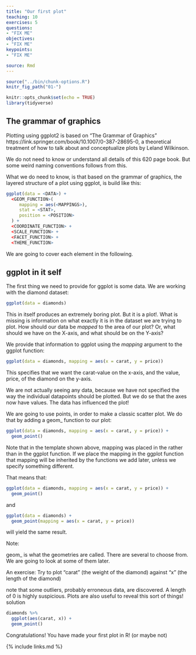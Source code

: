 ```yaml
---
title: "Our first plot"
teaching: 10
exercises: 5
questions:
- "FIX ME"
objectives:
- "FIX ME"
keypoints:
- "FIX ME"

source: Rmd
---
```


```r
source("../bin/chunk-options.R")
knitr_fig_path("01-")
```

```r
knitr::opts_chunk$set(echo = TRUE)
library(tidyverse)
```

## The grammar of graphics

Plotting using ggplot2 is based on "The Grammar of Graphics" 
https://link.springer.com/book/10.1007/0-387-28695-0, a theoretical treatment of how 
to talk about and conceptualize plots by Leland Wilkinson.

We do not need to know or understand all details of this 620 page book. But some
weird naming conventions follows from this.

What we do need to know, is that based on the grammar of graphics, the layered
structure of a plot using ggplot, is build like this:

```r
ggplot(data = <DATA>) + 
  <GEOM_FUNCTION>(
     mapping = aes(<MAPPINGS>),
     stat = <STAT>, 
     position = <POSITION>
  ) +
  <COORDINATE_FUNCTION> +
  <SCALE_FUNCTION> +
  <FACET_FUNCTION> +
  <THEME_FUNCTION>
```

We are going to cover each element in the following.

## ggplot in it self

The first thing we need to provide for ggplot is some data. We are working with
the diamond dataset:
```r
ggplot(data = diamonds)
```
This in itself produces an extremely boring plot. But it is a plot!. What is 
missing is information on what exactly it is in the dataset we are trying to plot.
How should our data be *mapped* to the area of our plot? Or, what should we 
have on the X-axis, and what should be on the Y-axis?

We provide that information to ggplot using the *mapping* argument to the 
ggplot function:
```r
ggplot(data = diamonds, mapping = aes(x = carat, y = price))
```


This specifies that we want the carat-value on the x-axis, and the value, price, 
of the diamond on the y-axis. 

We are not actually seeing any data, because we have not specified the way the
individual datapoints should be plotted. But we do se that the axes now have values.
The data has influenced the plot!

We are going to use points, in order to make a classic scatter plot. We do that
by adding a geom_ function to our plot:
```r
ggplot(data = diamonds, mapping = aes(x = carat, y = price)) +
  geom_point()
```
Note that in the template shown above, mapping was placed in the <GEOM_FUNCTION>
rather than in the ggplot function. If we place the mapping in the ggplot function
that mapping will be inherited by the functions we add later, unless we specify
something different.

That means that:
```r
ggplot(data = diamonds, mapping = aes(x = carat, y = price)) +
  geom_point()
```

and
```r
ggplot(data = diamonds) +
  geom_point(mapping = aes(x = carat, y = price))
```

will yield the same result.

Note: 

geom_ is what the geometries are called. There are several to choose from. We are
going to look at some of them later.

An exercise:
Try to plot "carat" (the weight of the diamond) against "x" (the length of the diamond) 

note that some outliers, probably erroneous data, are discovered. A length of 0
is highly suspicious. Plots are also useful to reveal this sort of things!
solution
```r
diamonds %>% 
  ggplot(aes(carat, x)) +
  geom_point()
```

Congratulations! You have made your first plot in R! (or maybe not)



{% include links.md %}